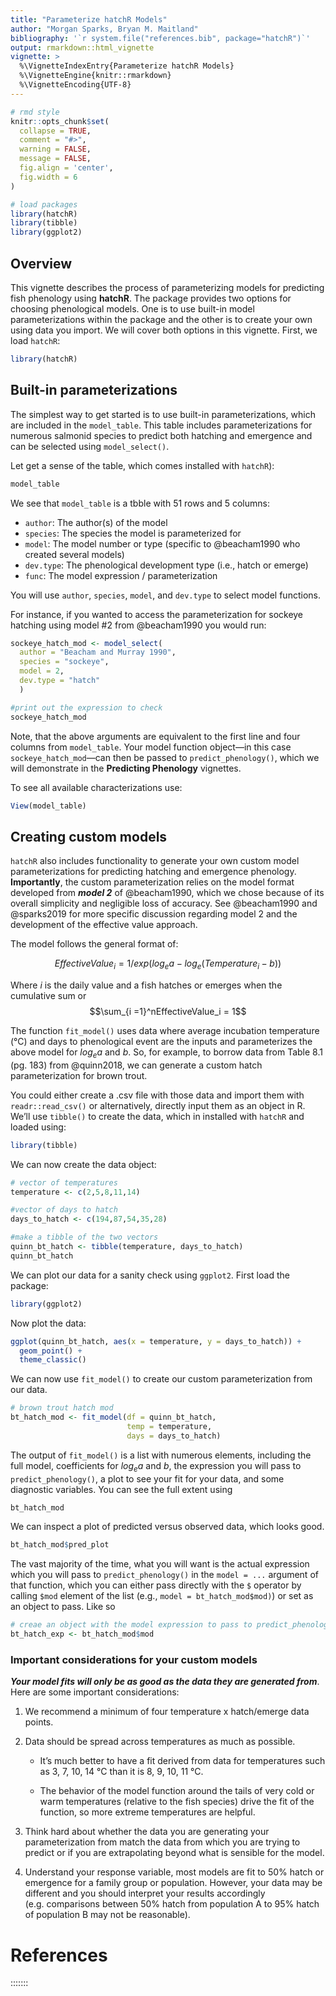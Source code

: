 ```yaml
---
title: "Parameterize hatchR Models"
author: "Morgan Sparks, Bryan M. Maitland"
bibliography: '`r system.file("references.bib", package="hatchR")`'
output: rmarkdown::html_vignette
vignette: >
  %\VignetteIndexEntry{Parameterize hatchR Models}
  %\VignetteEngine{knitr::rmarkdown}
  %\VignetteEncoding{UTF-8}
---
```


```r
# rmd style
knitr::opts_chunk$set(
  collapse = TRUE,
  comment = "#>", 
  warning = FALSE, 
  message = FALSE, 
  fig.align = 'center',
  fig.width = 6
)

# load packages
library(hatchR)
library(tibble)
library(ggplot2)
```

## Overview

This vignette describes the process of parameterizing models for predicting fish phenology using **hatchR**. The package provides two options for choosing phenological models. One is to use built-in model parameterizations within the package and the other is to create your own using data you import. We will cover both options in this vignette. First, we load `hatchR`:

```r
library(hatchR)
```


## Built-in parameterizations

The simplest way to get started is to use built-in parameterizations, which are included in the `model_table`. This table includes parameterizations for numerous salmonid species to predict both hatching and emergence and can be selected using `model_select()`.

Let get a sense of the table, which comes installed with `hatchR`):

```r
model_table
```

We see that `model_table` is a tbble with 51 rows and 5 columns:

* `author`: The author(s) of the model
* `species`: The species the model is parameterized for
* `model`: The model number or type (specific to @beacham1990 who created several models)
* `dev.type`: The phenological development type (i.e., hatch or emerge)
* `func`: The model expression / parameterization

You will use `author`, `species`, `model`, and `dev.type` to select model functions.

For instance, if you wanted to access the parameterization for sockeye hatching using model #2 from @beacham1990 you would run:

```r
sockeye_hatch_mod <- model_select(
  author = "Beacham and Murray 1990", 
  species = "sockeye", 
  model = 2, 
  dev.type = "hatch"
  )

#print out the expression to check
sockeye_hatch_mod
```

Note, that the above arguments are equivalent to the first line and four columns from `model_table`. Your model function object---in this case `sockeye_hatch_mod`---can then be passed to `predict_phenology()`, which we will demonstrate in the **Predicting Phenology** vignettes.

To see all available characterizations use:

```r
View(model_table)
```

## Creating custom models

`hatchR` also includes functionality to generate your own custom model parameterizations for predicting hatching and emergence phenology. **Importantly**, the custom parameterization relies on the model format developed from ***model 2*** of @beacham1990, which we chose because of its overall simplicity and negligible loss of accuracy. See @beacham1990 and @sparks2019 for more specific discussion regarding model 2 and the development of the effective value approach.

The model follows the general format of:

$$
Effective Value_i = 1/exp(log_ea - log_e(Temperature_i - b))
$$

Where *i* is the daily value and a fish hatches or emerges when the cumulative sum or $$\sum_{i =1}^nEffectiveValue_i = 1$$

The function `fit_model()` uses data where average incubation temperature (°C) and days to phenological event are the inputs and parameterizes the above model for *log~e~a* and *b*. So, for example, to borrow data from Table 8.1 (pg. 183) from @quinn2018, we can generate a custom hatch parameterization for brown trout.

You could either create a .csv file with those data and import them with `readr::read_csv()` or alternatively, directly input them as an object in R. We'll use `tibble()` to create the data, which in installed with `hatchR` and loaded using:

```r
library(tibble)
```

We can now create the data object:

```r
# vector of temperatures
temperature <- c(2,5,8,11,14)

#vector of days to hatch
days_to_hatch <- c(194,87,54,35,28)

#make a tibble of the two vectors
quinn_bt_hatch <- tibble(temperature, days_to_hatch)
quinn_bt_hatch
```

We can plot our data for a sanity check using `ggplot2`. First load the package:

```r
library(ggplot2)
```

Now plot the data:

```r
ggplot(quinn_bt_hatch, aes(x = temperature, y = days_to_hatch)) +
  geom_point() +
  theme_classic()
```

We can now use `fit_model()` to create our custom parameterization from our data.

```r
# brown trout hatch mod
bt_hatch_mod <- fit_model(df = quinn_bt_hatch, 
                          temp = temperature, 
                          days = days_to_hatch)
```

The output of `fit_model()` is a list with numerous elements, including the full model, coefficients for *log~e~a* and *b*, the expression you will pass to `predict_phenology()`, a plot to see your fit for your data, and some diagnostic variables. You can see the full extent using

```r
bt_hatch_mod
```

We can inspect a plot of predicted versus observed data, which looks good. 

```r
bt_hatch_mod$pred_plot
```

The vast majority of the time, what you will want is the actual expression which you will pass to `predict_phenology()` in the `model = ...` argument of that function, which you can either pass directly with the `$` operator by calling `$mod` element of the list (e.g., `model = bt_hatch_mod$mod)`) or set as an object to pass. Like so

```r
# creae an object with the model expression to pass to predict_phenology()
bt_hatch_exp <- bt_hatch_mod$mod
```

### Important considerations for your custom models

***Your model fits will only be as good as the data they are generated from***. Here are some important considerations:

1.  We recommend a minimum of four temperature x hatch/emerge data points.

2.  Data should be spread across temperatures as much as possible.

    -   It's much better to have a fit derived from data for temperatures such as 3, 7, 10, 14 °C than it is 8, 9, 10, 11 °C.

    -   The behavior of the model function around the tails of very cold or warm temperatures (relative to the fish species) drive the fit of the function, so more extreme temperatures are helpful.

3.  Think hard about whether the data you are generating your parameterization from match the data from which you are trying to predict or if you are extrapolating beyond what is sensible for the model.

4.  Understand your response variable, most models are fit to 50% hatch or emergence for a family group or population. However, your data may be different and you should interpret your results accordingly (e.g. comparisons between 50% hatch from population A to 95% hatch of population B may not be reasonable).


# References {.unnumbered}

::: {#refs}
:::
:::::::
